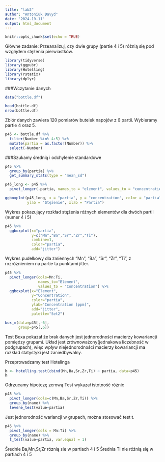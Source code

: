 ```yaml
---
title: "lab2"
author: "Antoniuk Davyd"
date: "2024-10-11"
output: html_document
---
```


```r
knitr::opts_chunk$set(echo = TRUE)
```

Główne zadanie: 
Przeanalizuj, czy dwie grupy (partie 4 i 5) różnią się pod względem stężenia pierwiastków. 

```r
library(tidyverse)
library(ggpubr)
library(Hotelling)
library(rstatix)
library(dplyr)
```

###Wczytanie danych
```r
data("bottle.df")

head(bottle.df)
nrow(bottle.df)
```

Zbiór danych zawiera 120 pomiarów butelek napojów z 6 partii. Wybieramy partie 4 oraz 5.
```r
p45 <- bottle.df %>% 
  filter(Number %in% 4:5) %>% 
  mutate(partia = as.factor(Number)) %>% 
  select(-Number)

```

###Szukamy średnią i odchylenie standardowe
```r
p45 %>%
  group_by(partia) %>%
  get_summary_stats(type = "mean_sd")
```

```r
p45_long <- p45 %>%
  pivot_longer(-partia, names_to = "element", values_to = "concentration")

ggboxplot(p45_long, x = "partia", y = "concentration", color = "partia", facet.by = "element", 
          ylab = "Stężenie", xlab = "Partia")
```

Wykres pokazujący rozkład stężenia różnych elementów dla dwóch partii (numer 4 i 5)
```r
p45 %>% 
  ggboxplot(x="partia",
            y=c("Mn","Ba","Sr","Zr","Ti"),
            combine=1,
            color="partia",
            add="jitter")
```

Wykres pudełkowy dla zmiennych "Mn", "Ba", "Sr", "Zr", "Ti", z rozróżnieniem na partie ta punktami jitter.

```r
p45 %>% 
  pivot_longer(cols=Mn:Ti,
               names_to="Element",
               values_to = "Concentration") %>% 
  ggboxplot(x="Element",
            y="Concentration",
            color="partia",
            ylab="Concentration [ppm]",
            add="jitter",
            palette="Set2")
```

```r
box_m(data=p45[,-6],
      group=p45[,6])
```

Test Boxa pokazał że brak danych jest jednorodności macierzy kowariancji pomiędzy grupami. Układ jest zrównoważony(jednakowa liczebność w podgrupach), więc wpływ niejednorodności macierzy kowariancji ma rozkład statystyki jest zaniedbywalny.

Przeprowadzamy test Hotelinga
```r
h <- hotelling.test(cbind(Mn,Ba,Sr,Zr,Ti) ~ partia, data=p45)
h
```
Odrzucamy hipotezę zerową
Test wykazał istotność różnic

```r
p45 %>% 
  pivot_longer(cols=c(Mn,Ba,Sr,Zr,Ti)) %>% 
  group_by(name) %>% 
  levene_test(value~partia)
```

Jest jednorodność wariancji w grupach, można stosować test t.

```r
p45 %>%
  pivot_longer(cols = Mn:Ti) %>%
  group_by(name) %>%
  t_test(value~partia, var.equal = 1)
```
Średnie Ba,Mn,Sr,Zr róznią sie w partiach 4 i 5
Średnia Ti nie różnią się w partiach 4 i 5



